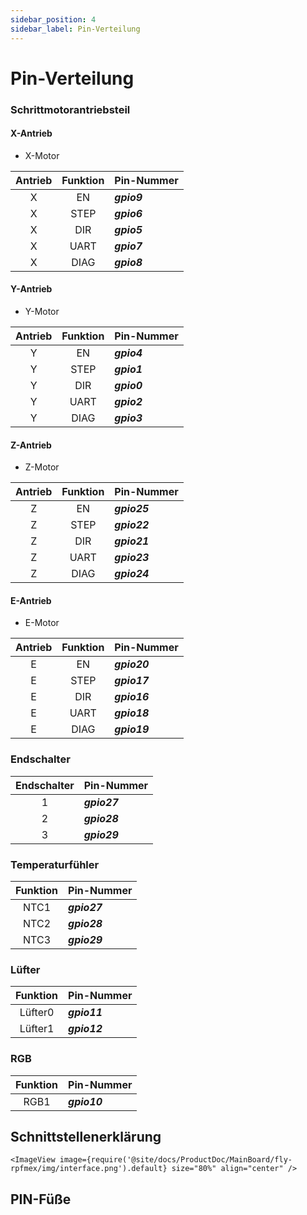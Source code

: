 ```yaml
---
sidebar_position: 4
sidebar_label: Pin-Verteilung
---
```



# Pin-Verteilung

### Schrittmotorantriebsteil

<!-- tabs:start -->

#### **X-Antrieb**

* X-Motor

| Antrieb | Funktion | Pin-Nummer |
| :----: | :----: | :----- |
| X | EN | ***gpio9*** |
| X | STEP | ***gpio6*** |
| X | DIR | ***gpio5*** |
| X | UART | ***gpio7*** |
| X | DIAG | ***gpio8*** |

#### **Y-Antrieb**

* Y-Motor

| Antrieb | Funktion | Pin-Nummer |
| :----: | :----: | :----- |
| Y | EN | ***gpio4*** |
| Y | STEP | ***gpio1*** |
| Y | DIR | ***gpio0*** |
| Y | UART | ***gpio2*** |
| Y | DIAG | ***gpio3*** |

#### **Z-Antrieb**

* Z-Motor

| Antrieb | Funktion | Pin-Nummer |
| :----: | :----: | :----- |
| Z | EN | ***gpio25*** |
| Z | STEP | ***gpio22*** |
| Z | DIR | ***gpio21*** |
| Z | UART | ***gpio23*** |
| Z | DIAG | ***gpio24*** |

#### **E-Antrieb**

* E-Motor

| Antrieb | Funktion | Pin-Nummer |
| :----: | :----: | :----- |
| E | EN | ***gpio20*** |
| E | STEP | ***gpio17*** |
| E | DIR | ***gpio16*** |
| E | UART | ***gpio18*** |
| E | DIAG | ***gpio19*** |

<!-- tabs:end -->


### Endschalter

| Endschalter | Pin-Nummer |
| :----: | :----- |
| 1 | ***gpio27*** |
| 2 | ***gpio28*** |
| 3 | ***gpio29*** |

### Temperaturfühler

| Funktion | Pin-Nummer |
| :----: | :----- |
| NTC1 | ***gpio27*** |
| NTC2 | ***gpio28*** |
| NTC3 | ***gpio29*** |

### Lüfter

| Funktion | Pin-Nummer |
| :----: | :----- |
| Lüfter0 | ***gpio11*** |
| Lüfter1 | ***gpio12*** |

### RGB

| Funktion | Pin-Nummer |
| :----: | :----- |
| RGB1 | ***gpio10*** |


## Schnittstellenerklärung
    <ImageView image={require('@site/docs/ProductDoc/MainBoard/fly-rpfmex/img/interface.png').default} size="80%" align="center" />

## PIN-Füße